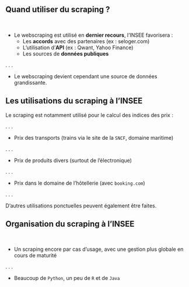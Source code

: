 ## Quand utiliser du scraping ?

<br>

- Le webscraping est utilisé en __dernier recours__, l'INSEE favorisera :
    + Les [__accords__]{.blue2} avec des partenaires (ex : seloger.com)
    + L'utilisation d'[__API__]{.blue2} (ex : Qwant, Yahoo Finance)
    + Les sources de [__données publiques__]{.blue2}

. . .

- Le webscraping devient cependant une source de données grandissante.


## Les utilisations du scraping à l'INSEE

Le scraping est notamment utilisé pour le calcul des indices des prix :

. . .

- Prix des transports (trains via le site de la `SNCF`, domaine maritime)

. . .

- Prix de produits divers (surtout de l'électronique)

. . .

- Prix dans le domaine de l'hôtellerie (avec `booking.com`)

. . .

D'autres utilisations ponctuelles peuvent également être faites.


## Organisation du scraping à l'INSEE

<br>

- Un scraping encore par cas d'usage, avec une gestion plus globale en cours de maturité

. . .

- Beaucoup de `Python`, un peu de `R` et de `Java`
